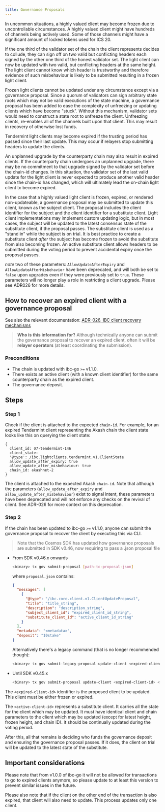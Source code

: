 ```yaml
---
title: Governance Proposals
---
```


In uncommon situations, a highly valued client may become frozen due to uncontrollable
circumstances. A highly valued client might have hundreds of channels being actively used.
Some of those channels might have a significant amount of locked tokens used for ICS 20.

If the one third of the validator set of the chain the client represents decides to collude,
they can sign off on two valid but conflicting headers each signed by the other one third
of the honest validator set. The light client can now be updated with two valid, but conflicting
headers at the same height. The light client cannot know which header is trustworthy and therefore
evidence of such misbehaviour is likely to be submitted resulting in a frozen light client.

Frozen light clients cannot be updated under any circumstance except via a governance proposal.
Since a quorum of validators can sign arbitrary state roots which may not be valid executions
of the state machine, a governance proposal has been added to ease the complexity of unfreezing
or updating clients which have become "stuck". Without this mechanism, validator sets would need
to construct a state root to unfreeze the client. Unfreezing clients, re-enables all of the channels
built upon that client. This may result in recovery of otherwise lost funds.

Tendermint light clients may become expired if the trusting period has passed since their
last update. This may occur if relayers stop submitting headers to update the clients.

An unplanned upgrade by the counterparty chain may also result in expired clients. If the counterparty
chain undergoes an unplanned upgrade, there may be no commitment to that upgrade signed by the validator
set before the chain-id changes. In this situation, the validator set of the last valid update for the
light client is never expected to produce another valid header since the chain-id has changed, which will
ultimately lead the on-chain light client to become expired.

In the case that a highly valued light client is frozen, expired, or rendered non-updateable, a
governance proposal may be submitted to update this client, known as the subject client. The
proposal includes the client identifier for the subject and the client identifier for a substitute
client. Light client implementations may implement custom updating logic, but in most cases,
the subject will be updated to the latest consensus state of the substitute client, if the proposal passes.
The substitute client is used as a "stand in" while the subject is on trial. It is best practice to create
a substitute client *after* the subject has become frozen to avoid the substitute from also becoming frozen.
An active substitute client allows headers to be submitted during the voting period to prevent accidental expiry
once the proposal passes.

*note* two of these parameters: `AllowUpdateAfterExpiry` and `AllowUpdateAfterMisbehavior` have been deprecated, and will both be set to `false` upon upgrades even if they were previously set to `true`. These parameters will no longer play a role in restricting a client upgrade. Please see ADR026 for more details.

## How to recover an expired client with a governance proposal

See also the relevant documentation: [ADR-026, IBC client recovery mechanisms](/docs/ibc/v7.8.x/architecture/adr-026-ibc-client-recovery-mechanisms)

> **Who is this information for?**
> Although technically anyone can submit the governance proposal to recover an expired client, often it will be **relayer operators** (at least coordinating the submission).

### Preconditions

* The chain is updated with ibc-go `>=` v1.1.0.
* There exists an active client (with a known client identifier) for the same counterparty chain as the expired client.
* The governance deposit.

## Steps

### Step 1

Check if the client is attached to the expected `chain-id`. For example, for an expired Tendermint client representing the Akash chain the client state looks like this on querying the client state:

```text
{
  client_id: 07-tendermint-146
  client_state:
  '@type': /ibc.lightclients.tendermint.v1.ClientState
  allow_update_after_expiry: true
  allow_update_after_misbehaviour: true
  chain_id: akashnet-2
}
```

The client is attached to the expected Akash `chain-id`. Note that although the parameters (`allow_update_after_expiry` and `allow_update_after_misbehaviour`) exist to signal intent, these parameters have been deprecated and will not enforce any checks on the revival of client. See ADR-026 for more context on this deprecation.

### Step 2

If the chain has been updated to ibc-go `>=` v1.1.0, anyone can submit the governance proposal to recover the client by executing this via CLI.

> Note that the Cosmos SDK has updated how governance proposals are submitted in SDK v0.46, now requiring to pass a .json proposal file

* From SDK v0.46.x onwards

  ```bash
  <binary> tx gov submit-proposal [path-to-proposal-json]
  ```

  where `proposal.json` contains:

  ```json expandable
  {
    "messages": [
      {
        "@type": "/ibc.core.client.v1.ClientUpdateProposal",
        "title": "title_string",
        "description": "description_string",
        "subject_client_id": "expired_client_id_string",
        "substitute_client_id": "active_client_id_string"
      }
    ],
    "metadata": "<metadata>",
    "deposit": "10stake"
  }
  ```

  Alternatively there's a legacy command (that is no longer recommended though):

  ```bash
  <binary> tx gov submit-legacy-proposal update-client <expired-client-id> <active-client-id>
  ```

* Until SDK v0.45.x

  ```bash
  <binary> tx gov submit-proposal update-client <expired-client-id> <active-client-id>
  ```

The `<expired-client-id>` identifier is the proposed client to be updated. This client must be either frozen or expired.

The `<active-client-id>` represents a substitute client. It carries all the state for the client which may be updated. It must have identical client and chain parameters to the client which may be updated (except for latest height, frozen height, and chain ID). It should be continually updated during the voting period.

After this, all that remains is deciding who funds the governance deposit and ensuring the governance proposal passes. If it does, the client on trial will be updated to the latest state of the substitute.

## Important considerations

Please note that from v1.0.0 of ibc-go it will not be allowed for transactions to go to expired clients anymore, so please update to at least this version to prevent similar issues in the future.

Please also note that if the client on the other end of the transaction is also expired, that client will also need to update. This process updates only one client.
